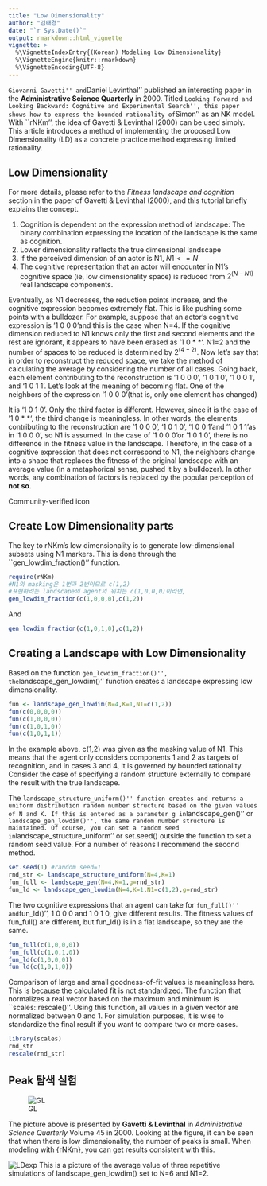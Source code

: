 ```yaml
---
title: "Low Dimensionality"
author: "김태경"
date: "`r Sys.Date()`"
output: rmarkdown::html_vignette
vignette: >
  %\VignetteIndexEntry{(Korean) Modeling Low Dimensionality}
  %\VignetteEngine{knitr::rmarkdown}
  %\VignetteEncoding{UTF-8}
---
```


``Giovanni Gavetti'' and ``Daniel Levinthal'' published an interesting paper in the **Administrative Science Quarterly** in 2000. Titled ``Looking Forward and Looking Backward: Cognitive and Experimental Search'', this paper shows how to express the bounded rationality of ``Simon'' as an NK model. With ``rNKm'', the idea of ​​Gavetti & Levinthal (2000) can be used simply. This article introduces a method of implementing the proposed Low Dimensionality (LD) as a concrete practice method expressing limited rationality.




## Low Dimensionality

For more details, please refer to the *Fitness landscape and cognition* section in the paper of Gavetti & Levinthal (2000), and this tutorial briefly explains the concept.

1. Cognition is dependent on the expression method of landscape: The binary combination expressing the location of the landscape is the same as cognition.
1. Lower dimensionality reflects the true dimensional landscape
1. If the perceived dimension of an actor is N1, $N1<=N$
1. The cognitive representation that an actor will encounter in N1's cognitive space (ie, low dimensionality space) is reduced from $2^(N-N1)$ real landscape components.



Eventually, as N1 decreases, the reduction points increase, and the cognitive expression becomes extremely flat. This is like pushing some points with a bulldozer. For example, suppose that an actor's cognitive expression is '1 0 0 0'and this is the case when N=4. If the cognitive dimension reduced to N1 knows only the first and second elements and the rest are ignorant, it appears to have been erased as '1 0 * *'. N1=2 and the number of spaces to be reduced is determined by $2^(4-2)$. Now let's say that in order to reconstruct the reduced space, we take the method of calculating the average by considering the number of all cases. Going back, each element contributing to the reconstruction is '1 0 0 0', '1 0 1 0', '1 0 0 1', and '1 0 1 1'. Let's look at the meaning of becoming flat. One of the neighbors of the expression '1 0 0 0'(that is, only one element has changed)

It is '1 0 1 0'. Only the third factor is different. However, since it is the case of '1 0 * *', the third change is meaningless. In other words, the elements contributing to the reconstruction are '1 0 0 0', '1 0 1 0', '1 0 0 1'and '1 0 1 1'as in '1 0 0 0', so N1 is assumed. In the case of '1 0 0 0'or '1 0 1 0', there is no difference in the fitness value in the landscape. Therefore, in the case of a cognitive expression that does not correspond to N1, the neighbors change into a shape that replaces the fitness of the original landscape with an average value (in a metaphorical sense, pushed it by a bulldozer). In other words, any combination of factors is replaced by the popular perception of **not so**.

Community-verified icon


## Create Low Dimensionality parts

The key to rNKm's low dimensionality is to generate low-dimensional subsets using N1 markers. This is done through the ``gen_lowdim_fraction()'' function.



```r
require(rNKm)
#N1의 masking은 1번과 2번이므로 c(1,2)
#표현하려는 landscape의 agent의 위치는 c(1,0,0,0)이라면,
gen_lowdim_fraction(c(1,0,0,0),c(1,2))
```

And
```r
gen_lowdim_fraction(c(1,0,1,0),c(1,2))
```

## Creating a Landscape with Low Dimensionality

Based on the function ``gen_lowdim_fraction()'', the ``landscape_gen_lowdim()'' function creates a landscape expressing low dimensionality.


```r
fun <- landscape_gen_lowdim(N=4,K=1,N1=c(1,2))
fun(c(0,0,0,0))
fun(c(1,0,0,0))
fun(c(1,0,1,0))
fun(c(1,0,1,1))
```

In the example above, c(1,2) was given as the masking value of N1. This means that the agent only considers components 1 and 2 as targets of recognition, and in cases 3 and 4, it is governed by bounded rationality. Consider the case of specifying a random structure externally to compare the result with the true landscape.

The ``landscape_structure_uniform()'' function creates and returns a uniform distribution random number structure based on the given values ​​of N and K. If this is entered as a parameter g in ``landscape_gen()'' or ``landscape_gen_lowdim()'', the same random number structure is maintained. Of course, you can set a random seed in ``landscape_structure_uniform'' or set.seed() outside the function to set a random seed value. For a number of reasons I recommend the second method.



```r
set.seed(1) #random seed=1
rnd_str <- landscape_structure_uniform(N=4,K=1)
fun_full <- landscape_gen(N=4,K=1,g=rnd_str)
fun_ld <- landscape_gen_lowdim(N=4,K=1,N1=c(1,2),g=rnd_str)
```

The two cognitive expressions that an agent can take for ``fun_full()'' and ``fun_ld()'', 1 0 0 0 and 1 0 1 0, give different results. The fitness values ​​of fun_full() are different, but fun_ld() is in a flat landscape, so they are the same.



```r
fun_full(c(1,0,0,0))
fun_full(c(1,0,1,0))
fun_ld(c(1,0,0,0))
fun_ld(c(1,0,1,0))
```

Comparison of large and small goodness-of-fit values ​​is meaningless here. This is because the calculated fit is not standardized. The function that normalizes a real vector based on the maximum and minimum is ``scales::rescale()''. Using this function, all values ​​in a given vector are normalized between 0 and 1. For simulation purposes, it is wise to standardize the final result if you want to compare two or more cases.



```r
library(scales)
rnd_str
rescale(rnd_str)
```

## Peak 탐색 실험

![GL](gavetti_levinthal_2000.jpg)

The picture above is presented by **Gavetti & Levinthal** in *Administrative Science Quarterly* Volume 45 in 2000. Looking at the figure, it can be seen that when there is low dimensionality, the number of peaks is small. When modeling with {rNKm}, you can get results consistent with this.



![LDexp](lowdim_exp.png)
This is a picture of the average value of three repetitive simulations of landscape_gen_lowdim() set to N=6 and N1=2.
